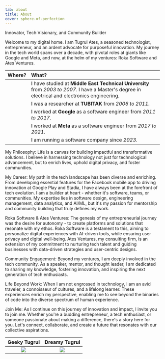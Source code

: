 ```yaml
---
tab: about
title: About
cover: sphere-of-perfection
---
```



Innovator, Tech Visionary, and Community Builder

Welcome to my digital home. I am Tugrul Ates, a seasoned technologist, entrepreneur, and an ardent advocate for purposeful innovation. My journey in the tech world spans over a decade, with pivotal roles at giants like Google and Meta, and now, at the helm of my ventures: Roka Software and Ates Ventures.

|                             Where?                             | What?                                                                                                                                           |
| :------------------------------------------------------------: | :---------------------------------------------------------------------------------------------------------------------------------------------- |
|    <Icon src={logoMetu} alt="METU logo" className="w-24" />    | I have studied at **Middle East Technical University** from _2003 to 2007_. I have a Master's degree in electrical and electronics engineering. |
| <Icon src={logoTubitak} alt="TUBITAK logo" className="w-24" /> | I was a researcher at **TUBITAK** from _2006 to 2011_.                                                                                          |
|  <Icon src={logoGoogle} alt="Google logo" className="w-24" />  | I worked at **Google** as a software engineer from _2011 to 2017_.                                                                              |
|    <Icon src={logoMeta} alt="Meta logo" className="w-24" />    | I worked at **Meta** as a software engineer from _2017 to 2021_.                                                                                |
|    <Icon src={logoRoka} alt="Roka logo" className="w-24" />    | I am running a software company since _2023_.                                                                                                   |

My Philosophy: Life is a canvas for building impactful and transformative solutions. I believe in harnessing technology not just for technological advancement, but to enrich lives, uphold digital privacy, and foster communities.

My Career: My path in the tech landscape has been diverse and enriching. From developing essential features for the Facebook mobile app to driving innovation at Google Play and Stadia, I have always been at the forefront of tech evolution. I am a builder at heart - whether it's software, teams, or communities. My expertise lies in software design, engineering management, data analytics, and AI/ML, but it's my passion for mentorship and community building that truly defines my work.

Roka Software & Ates Ventures: The genesis of my entrepreneurial journey was the desire for autonomy - to create platforms and solutions that resonate with my ethos. Roka Software is a testament to this, aiming to personalize digital experiences with AI-driven tools, while ensuring user privacy and digital well-being. Ates Ventures, my consulting firm, is an extension of my commitment to nurturing tech talent and guiding businesses with data-driven strategies and user-centric designs.

Community Engagement: Beyond my ventures, I am deeply involved in the tech community. As a speaker, mentor, and thought leader, I am dedicated to sharing my knowledge, fostering innovation, and inspiring the next generation of tech enthusiasts.

Life Beyond Work: When I am not engrossed in technology, I am an avid traveler, a connoisseur of cultures, and a lifelong learner. These experiences enrich my perspective, enabling me to see beyond the binaries of code into the diverse spectrum of human experience.

Join Me: As I continue on this journey of innovation and impact, I invite you to join me. Whether you're a budding entrepreneur, a tech enthusiast, or someone passionate about making a difference, there's a story here for you. Let's connect, collaborate, and create a future that resonates with our collective aspirations.

|   Geeky Tugrul    |   Dreamy Tugrul   |
| :---------------: | :---------------: |
| ![](./ankara.jpg) | ![](./carmel.jpg) |
